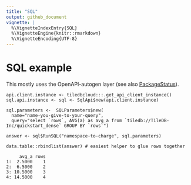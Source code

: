 ```yaml
---
title: "SQL"
output: github_document
vignette: |
  %\VignetteIndexEntry{SQL}
  %\VignetteEngine{knitr::rmarkdown}
  %\VignetteEncoding{UTF-8}
---
```


# SQL example

This mostly uses the OpenAPI-autogen layer (see also [PackageStatus](PackageStatus.md)).

```
api.client.instance <- tiledbcloud:::.get_api_client_instance()
sql.api.instance <- sql <- SqlApi$new(api.client.instance)

sql.parameters <-  SQLParameters$new(
  name="name-you-give-to-your-query",
  query="select `rows`, AVG(a) as avg_a from `tiledb://TileDB-Inc/quickstart_dense` GROUP BY `rows`")

answer <- sql$RunSQL("namespace-to-charge", sql.parameters)

data.table::rbindlist(answer) # easiest helper to glue rows together
```

```
     avg_a rows
1:  2.5000    1
2:  6.5000    2
3: 10.5000    3
4: 14.5000    4
```
